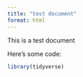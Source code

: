 ```yaml
---
title: "test document"
format: html
---
```


This is a test document

Here's some code: 

```r
library(tidyverse)
```

